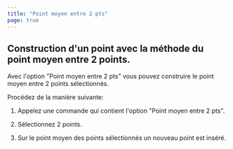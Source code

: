 ```yaml
---
title: "Point moyen entre 2 pts"
page: true
---
```

## Construction d&#39;un point avec la m&#233;thode du point moyen entre 2 points.

Avec l&#39;option &quot;Point moyen entre 2 pts&quot; vous pouvez construire le point moyen entre 2 points s&#233;lectionn&#233;s.

Proc&#233;dez de la mani&#232;re suivante:

1. Appelez une commande qui contient l&#39;option &quot;Point moyen entre 2 pts&quot;.

2. S&#233;lectionnez 2 points.

3. Sur le point moyen des points s&#233;lectionn&#233;s un nouveau point est ins&#233;r&#233;.



